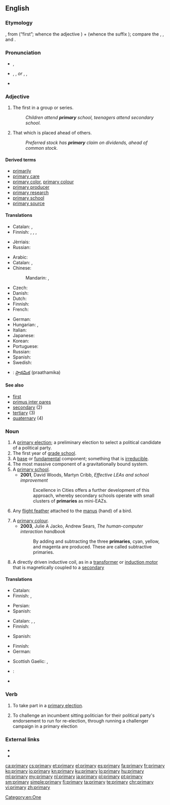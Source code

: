 ==English==
{{wikipedia}}

===Etymology===
{{borrowing|la|prīmārius||of the first”, “of the first rank”, “chief”, “principal”, “excellent|lang=en}}, from {{term|prīmus|lang=la}} (“first”; whence the {{etyl|en|-}} adjective {{term|prime|lang=en}}) + {{term|-ārius|lang=la}} (whence the {{etyl|en|-}} suffix {{term|-ary|lang=en}}); compare the {{etyl|fr|-}} {{term|primaire|lang=fr}}, {{term|primer|lang=fr}}, and {{term|premier|lang=fr}}.

===Pronunciation===
* {{a|UK}} {{IPA|/ˈpraɪməri/}}, {{X-SAMPA|/"praIm@ri/}}
* {{a|US}} {{enPR|prīʹmĕr-ē}}, {{IPA|/ˈpraɪmɛri/}}, {{X-SAMPA|/"praImEri/}} ''or'' {{enPR|prīʹmə-rē}}, {{IPA|/ˈpraɪməri/}}, {{X-SAMPA|/"praIm@ri/}}
* {{audio|En-us-primary.ogg|Audio (US)}}

===Adjective===
{{en-adj}}

# The first in a group or series.
#: ''Children attend '''primary''' school, teenagers attend secondary school.''
# That which is placed ahead of others.
#: ''Preferred stock has '''primary''' claim on dividends, ahead of common stock.''

====Derived terms====
* [[primarily]]
* [[primary care]]
* [[primary color]], [[primary colour]]
* [[primary producer]]
* [[primary research]]
* [[primary school]]
* [[primary source]]

====Translations====
{{trans-top|first in a group or series}}
* Catalan: {{t|ca|primari|m}}, {{t|ca|primària|f}}
* Finnish: {{t+|fi|ensimmäinen}}, {{t+|fi|perus-}}, {{t|fi|ensi-}}, {{t|fi|ala-}}
{{trans-mid}}
* Jèrriais: {{t|roa-jer|primaithe}}
* Russian: {{t+|ru|первичный|tr=pervíčnyj|sc=Cyrl}}
{{trans-bottom}}

{{trans-top|that which is placed ahead of others}}
* Arabic: {{t|ar|أولي|tr=ʾáwwalī|sc=Arab}}
* Catalan: {{t|ca|primari|m}}, {{t|ca|primària|f}}
* Chinese:
*: Mandarin: {{t+|cmn|第一|tr=dìyī de|alt=第一的|sc=Hani}}, {{t+|cmn|最初|tr=zuìchū|sc=Hani}}
* Czech: {{t|cs|primární}}
* Danish: {{t+|da|primær}}
* Dutch: {{t+|nl|voornaamste}}
* Finnish: {{t+|fi|ensisijainen}}
* French: {{t+|fr|prioritaire}}
{{trans-mid}}
* German: {{t+|de|primär}}
* Hungarian: {{t+|hu|első}}, {{t+|hu|elsődleges}}
* Italian: {{t+|it|primario}}
* Japanese: {{t+|ja|最初|tr=さいしょの, saisho no|alt=最初の|sc=Jpan}}
* Korean: {{t+|ko|본래|tr=bollae-ui|alt=본래의|sc=Kore}}
* Portuguese: {{t+|pt|primário}}
* Russian: {{t+|ru|первичный|tr=pervíčnyj|sc=Cyrl}}
* Spanish: {{t|es|primario}}
* Swedish: {{t+|sv|primär}}
{{trans-bottom}}

{{checktrans-top}}
* {{ttbc|te}}: [[ప్రాథమిక]] (praathamika)
{{trans-bottom}}

====See also====
* [[first]]
* [[primus inter pares]]
* [[secondary]] (2)
* [[tertiary]] (3)
* [[quaternary]] (4)

===Noun===
{{en-noun|primaries}}

# A [[primary election]]; a preliminary election to select a political candidate of a political party.
# The first year of [[grade school]].
# A [[base]] or [[fundamental]] component; something that is [[irreducible]].
# The most massive component of a gravitationally bound system.
# A [[primary school]].
#* '''2001''', David Woods, Martyn Cribb, ''Effective LEAs and school improvement''
#*: Excellence in Cities offers a further development of this approach, whereby secondary schools operate with small clusters of '''primaries''' as mini-EAZs.
# {{context|ornithology|lang=en}} Any [[flight feather]] attached to the [[manus]] (hand) of a bird.
# A [[primary colour]].
#* '''2003''', Julie A Jacko, Andrew Sears, ''The human-computer interaction handbook''
#*: By adding and subtracting the three '''primaries''', cyan, yellow, and magenta are produced. These are called subtractive primaries.
# {{context|electronics|lang=en}} A directly driven inductive coil, as in a [[transformer]] or [[induction motor]] that is magnetically coupled to a [[secondary]]

====Translations====
{{trans-see|primary election}}

{{trans-top|first year of grade school}}
* Catalan: {{t|ca|primària|f}}
* Finnish: {{t|fi|ensimmäinen luokka}}, {{t|fi|ekaluokka}}
{{trans-mid}}
* Persian: {{t+|fa|ابتدایی}}
* Spanish: {{t|es|primaria|f}}
{{trans-bottom}}

{{trans-top|base or fundamental component}}
* Catalan: {{t|ca|primari|m}}, {{t|ca|bàsic|m}}, {{t|ca|fonamental|m}}
* Finnish: {{t|fi|perusta}}
{{trans-mid}}
* Spanish: {{t+|es|básico}}
{{trans-bottom}}

{{trans-top|ornithology: flight feather}}
* Finnish: {{t|fi|siipisulka}}
* German: {{t|de|Handschwinge|f}}
{{trans-mid}}
* Scottish Gaelic: {{t|gd|prìomh ite sgèith|f}}, {{t|gd|ite gàirdeanach|f}}
{{trans-bottom}}

{{checktrans-top}}
* {{ttbc|te}}: {{t|te|ప్రాథమికం|tr=praathamikaM}}
{{trans-bottom}}

* {{pedialite}}

===Verb===
{{en-verb|primaries|primarying|primaried}}

# {{context|US|intransitive|lang=en}} To take part in a [[primary election]].
# {{context|US|politics|lang=en}} To challenge an incumbent sitting politician for their political party's endorsement to run for re-election, through running a challenger campaign in a primary election

===External links===
* {{R:Webster 1913}}
* {{R:Century 1911}}

[[Category:en:One]]

[[ca:primary]]
[[cs:primary]]
[[et:primary]]
[[el:primary]]
[[es:primary]]
[[fa:primary]]
[[fr:primary]]
[[ko:primary]]
[[io:primary]]
[[kn:primary]]
[[ku:primary]]
[[lo:primary]]
[[hu:primary]]
[[ml:primary]]
[[my:primary]]
[[nl:primary]]
[[ja:primary]]
[[pl:primary]]
[[pt:primary]]
[[sm:primary]]
[[simple:primary]]
[[fi:primary]]
[[ta:primary]]
[[te:primary]]
[[chr:primary]]
[[vi:primary]]
[[zh:primary]]